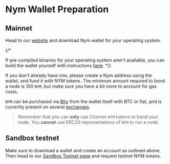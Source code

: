 # Nym Wallet Preparation

## Mainnet

Head to our [website](https://nym.com/download) and download Nym wallet for your operating system.

{/*

If pre-compiled binaries for your operating system aren't available, you can build the wallet yourself with instructions [here](https://nymtech.net/docs/wallet/desktop-wallet.html).
*/}

If you don't already have one, please create a Nym address using the wallet, and fund it with NYM tokens. The minimum amount required to bond a node is 100 `NYM`, but make sure you have a bit more to account for gas costs.

`NYM` can be purchased via [Bity](https://bity.com) from the wallet itself with BTC or fiat, and is currently present on several [exchanges](https://www.coingecko.com/en/coins/nym#markets).

> Remember that you can **only** use Cosmos `NYM` tokens to bond your node. You **cannot** use ERC20 representations of `NYM` to run a node.


## Sandbox testnet

Make sure to download a wallet and create an account as outlined above. Then head to our [Sandbox Testnet page](../../sandbox.mdx#sandbox-token-faucet) and request testnet NYM tokens.
